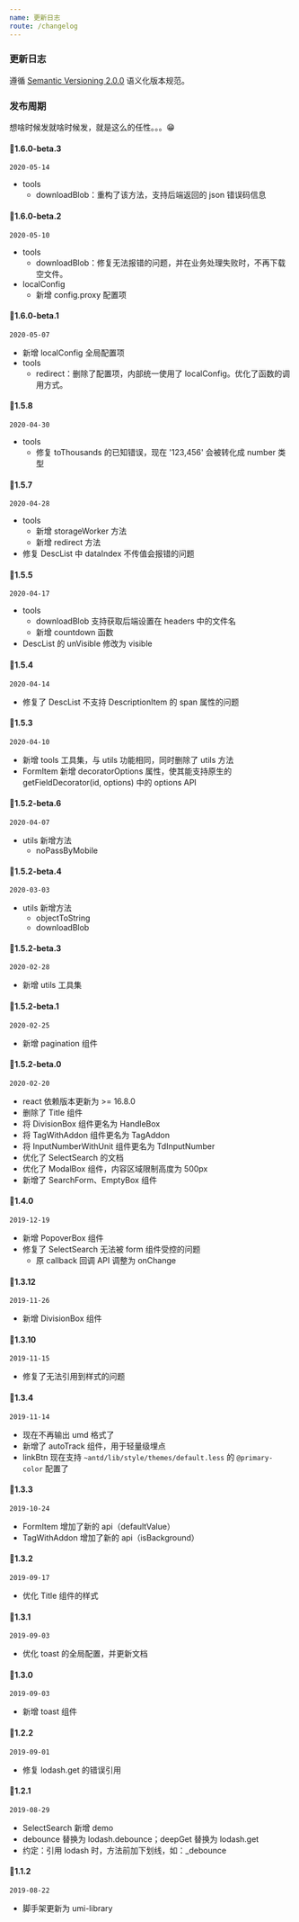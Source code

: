 ```yaml
---
name: 更新日志
route: /changelog
---
```


### 更新日志

遵循 [Semantic Versioning 2.0.0](https://semver.org/lang/zh-CN/) 语义化版本规范。

### 发布周期

想啥时候发就啥时候发，就是这么的任性。。。😁

#### 🚀1.6.0-beta.3

`2020-05-14`

- tools
  - downloadBlob：重构了该方法，支持后端返回的 json 错误码信息

#### 🚀1.6.0-beta.2

`2020-05-10`

- tools
  - downloadBlob：修复无法报错的问题，并在业务处理失败时，不再下载空文件。
- localConfig
  - 新增 config.proxy 配置项

#### 🚀1.6.0-beta.1

`2020-05-07`

- 新增 localConfig 全局配置项
- tools
  - redirect：删除了配置项，内部统一使用了 localConfig。优化了函数的调用方式。

#### 🚀1.5.8

`2020-04-30`

- tools
  - 修复 toThousands 的已知错误，现在 '123,456' 会被转化成 number 类型

#### 🚀1.5.7

`2020-04-28`

- tools
  - 新增 storageWorker 方法
  - 新增 redirect 方法
- 修复 DescList 中 dataIndex 不传值会报错的问题

#### 🚀1.5.5

`2020-04-17`

- tools
  - downloadBlob 支持获取后端设置在 headers 中的文件名
  - 新增 countdown 函数
- DescList 的 unVisible 修改为 visible

#### 🚀1.5.4

`2020-04-14`

- 修复了 DescList 不支持 DescriptionItem 的 span 属性的问题

#### 🚀1.5.3

`2020-04-10`

- 新增 tools 工具集，与 utils 功能相同，同时删除了 utils 方法
- FormItem 新增 decoratorOptions 属性，使其能支持原生的 getFieldDecorator(id, options) 中的 options API

#### 🚀1.5.2-beta.6

`2020-04-07`

- utils 新增方法
  - noPassByMobile

#### 🚀1.5.2-beta.4

`2020-03-03`

- utils 新增方法
  - objectToString
  - downloadBlob

#### 🚀1.5.2-beta.3

`2020-02-28`

- 新增 utils 工具集

#### 🚀1.5.2-beta.1

`2020-02-25`

- 新增 pagination 组件

#### 🚀1.5.2-beta.0

`2020-02-20`

- react 依赖版本更新为 >= 16.8.0
- 删除了 Title 组件
- 将 DivisionBox 组件更名为 HandleBox
- 将 TagWithAddon 组件更名为 TagAddon
- 将 InputNumberWithUnit 组件更名为 TdInputNumber
- 优化了 SelectSearch 的文档
- 优化了 ModalBox 组件，内容区域限制高度为 500px
- 新增了 SearchForm、EmptyBox 组件

#### 🚀1.4.0

`2019-12-19`

- 新增 PopoverBox 组件
- 修复了 SelectSearch 无法被 form 组件受控的问题
  - 原 callback 回调 API 调整为 onChange

#### 🚀1.3.12

`2019-11-26`

- 新增 DivisionBox 组件

#### 🚀1.3.10

`2019-11-15`

- 修复了无法引用到样式的问题

#### 🚀1.3.4

`2019-11-14`

- 现在不再输出 umd 格式了
- 新增了 autoTrack 组件，用于轻量级埋点
- linkBtn 现在支持 `~antd/lib/style/themes/default.less` 的 `@primary-color` 配置了

#### 🚀1.3.3

`2019-10-24`

- FormItem 增加了新的 api（defaultValue）
- TagWithAddon 增加了新的 api（isBackground）

#### 🚀1.3.2

`2019-09-17`

- 优化 Title 组件的样式

#### 🚀1.3.1

`2019-09-03`

- 优化 toast 的全局配置，并更新文档

#### 🚀1.3.0

`2019-09-03`

- 新增 toast 组件

#### 🚀1.2.2

`2019-09-01`

- 修复 lodash.get 的错误引用

#### 🚀1.2.1

`2019-08-29`

- SelectSearch 新增 demo
- debounce 替换为 lodash.debounce；deepGet 替换为 lodash.get
- 约定：引用 lodash 时，方法前加下划线，如：_debounce

#### 🚀1.1.2

`2019-08-22`

- 脚手架更新为 umi-library